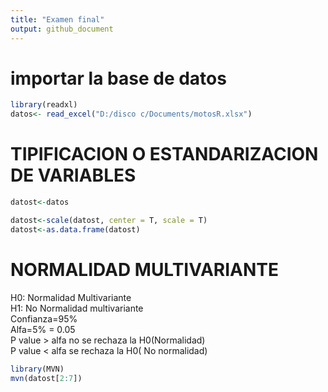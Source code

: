 ```yaml
---
title: "Examen final"
output: github_document
---
```

# importar la base de datos
```r
library(readxl)
datos<- read_excel("D:/disco c/Documents/motosR.xlsx")

```
# TIPIFICACION O ESTANDARIZACION DE VARIABLES
```r
datost<-datos

datost<-scale(datost, center = T, scale = T)
datost<-as.data.frame(datost)

```

# NORMALIDAD MULTIVARIANTE  
H0: Normalidad Multivariante  
H1: No Normalidad multivariante  
Confianza=95%  
Alfa=5% = 0.05  
P value > alfa no se rechaza la H0(Normalidad)  
P value < alfa se rechaza la H0( No normalidad)  


```r
library(MVN)
mvn(datost[2:7])
```






